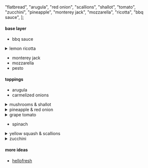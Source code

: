   "flatbread",
  "arugula",
  "red onion",
  "scallions",
  "shallot",
  "tomato",
  "zucchini",
  "pineapple",
  "monterey jack",
  "mozzarella",
  "ricotta",
  "bbq sauce",
];

#### base layer

- bbq sauce

<details>
<summary>lemon ricotta</summary>

in a small bowl, combine **ricotta**, half the **lemon zest**, 1 tsp **olive oil**, and **lemon juice** to taste. season with **salt** and **pepper**.

</details>

- monterey jack
- mozzarella
- pesto

#### toppings

- arugula
- carmelized onions

<details>
  <summary>mushrooms & shallot</summary>

heat a large drizzle of **olive oil** in a large pan over medium-high heat. add **mushrooms** and **shallot**, then season. cook, stirring, until browned and softened, 8-10 minutes. season with **salt** and **pepper**; remove pan from heat.

top baked flatbreads with truffle oil.

</details>
<details>
  <summary>pineapple & red onion</summary>

drain **pineapple** over a small bowl, reserving **juice**. stir ¼ of the **onion**, ~2.5 tsp **red wine vinegar**, and a pinch of **salt** into bowl with juice. set aside.

heat a drizzle of **oil** in a large pan over medium heat. add remaining **onion** and cook, stirring and adding splashes of **water** as necessary to prevent sticking, until softened, 6-8 minutes.

once cooked onion is softened, increase heat under pan to medium high. add **pineapple** and another drizzle of **oil**; cook, stirring, until pineapple is lightly browned, 2-3 minutes. stir in remaining **vinegar**. cook, stirring, until onion and pineapple are caramelized and jammy, 1-2 minutes more. turn off heat and season with **salt** and **pepper**.

top baked flatbreads with the pickled onions.

</details>
<details>
  <summary>grape tomato</summary>

in a small bowl, combine halved **grape tomatoes**, **garlic**, and a drizzle of **olive oil**. season with **salt** and **pepper**.

</details>

- spinach

<details>
  <summary>yellow squash & scallions</summary>

heat a drizzle of **olive oil** in a pan over medium-high heat. add thinly sliced **scallions** and cook until fragrant, about 30 seconds. add **yellow squash** and cook until soft and lightly browned, 5-6 minutes, tossing. season with **salt** and **pepper**.

</details>
<details>
  <summary>zucchini</summary>

heat a drizzle of **olive oil** in a large pan over medium-high heat. add **zucchini** and cook, stirring, until lightly browned and softened, 5-6 minutes. season with **salt** and **pepper**. turn off heat.

</details>

#### more ideas

- [hellofresh](https://www.hellofresh.com/recipes/flatbread-recipes)
